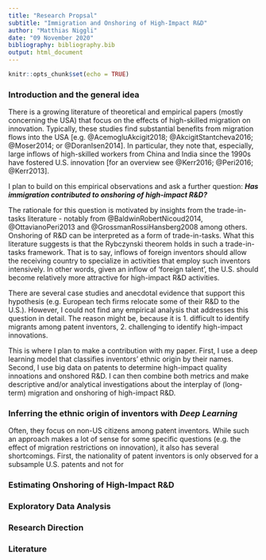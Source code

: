 ```yaml
---
title: "Research Propsal"
subtitle: "Immigration and Onshoring of High-Impact R&D"
author: "Matthias Niggli"
date: "09 November 2020"
bibliography: bibliography.bib
output: html_document
---
```


```r
knitr::opts_chunk$set(echo = TRUE)
```

### **Introduction and the general idea**

There is a growing literature of theoretical and empirical papers (mostly concerning the USA) that focus on the effects of high-skilled migration on innovation. Typically, these studies find substantial benefits from migration flows into the USA [e.g. @AcemogluAkcigit2018; @AkcigitStantcheva2016; @Moser2014; or @DoranIsen2014]. In particular, they note that, especially, large inflows of high-skilled workers from China and India since the 1990s have fostered U.S. innovation  [for an overview see @Kerr2016; @Peri2016; @Kerr2013]. 

I plan to build on this empirical observations and ask a further question: ***Has immigration contributed to onshoring of high-impact R&D?***

The rationale for this question is motivated by insights from the trade-in-tasks literature - notably from @BaldwinRobertNicoud2014, @OttavianoPeri2013 and @GrossmanRossiHansberg2008 among others. Onshoring of R&D can be interpreted as a form of trade-in-tasks. What this literature suggests is that the Rybczynski theorem holds in such a trade-in-tasks framework. That is to say, inflows of foreign inventors should allow the receiving country to specialize in activities that employ such inventors intensively. In other words, given an inflow of 'foreign talent', the U.S. should become relatively more attractive for high-impact R&D activities.

There are several case studies and anecdotal evidence that support this hypothesis (e.g. European tech firms relocate some of their R&D to the U.S.). However, I could not find any empirical analysis that addresses this question in detail. The reason might be, because it is 
1. difficult to identify migrants among patent inventors,
2. challenging to identify high-impact innovations.

This is where I plan to make a contribution with my paper. First, I use a deep learning model that classifies inventors' ethnic origin by their names. Second, I use big data on patents to determine high-impact quality innoations and onshored R&D. I can then combine both metrics and make descriptive and/or analytical investigations about the interplay of (long-term) migration and onshoring of high-impact R&D.

### **Inferring the ethnic origin of inventors with *Deep Learning* **
Often, they focus on non-US citizens among patent inventors. While such an approach makes a lot of sense for some specific questions (e.g. the effect of migration restrictions on innovation), it also has several shortcomings. First, the nationality of patent inventors is only observed for a subsample U.S. patents and not for 


### **Estimating Onshoring of High-Impact R&D**


### **Exploratory Data Analysis**


### **Research Direction**


### **Literature**





